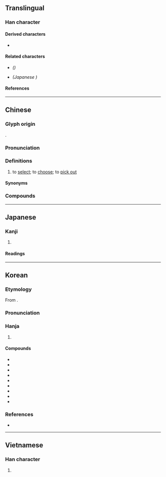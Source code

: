 {{also|择}}
{{character info}}
==Translingual==
{{Han simplified forms|擇|択|择}}

===Han character===
{{Han char|rn=64|rad=手|as=13|sn=16|four=56041|canj=QWLJ|ids=⿰扌睪}}

====Derived characters====
* {{l|mul|[[籜]]([[箨]]) [[蘀]]([[萚]]) [[𮟢]]}}

====Related characters====
* {{l|mul|[[择]]}} ''({{w|Simplified Chinese}})''
* {{l|mul|[[択]]}} ''(Japanese {{w|shinjitai}})''

====References====
{{Han ref|kx=0458.050|dkj=12796|dj=0806.220|hdz=31969.040|uh=64C7}}

----

==Chinese==
{{zh-forms|s=择|alt=𢍰}}

===Glyph origin===
{{Han etym}}
{{Han compound|手|睪|c1=s|c2=p|t1=hand|ls=psc}}.

===Pronunciation===
{{zh-pron
|m=zé,zhái,2nb=colloquial variant
|m-s=
|c=zaak6
|c-t=
|g=
|h=pfs=chhe̍t/tho̍k;gd=cêd6/tog6
|j=
|mb=
|md=
|mn=xm,zz,tw:te̍k/qz:tia̍k/zz,tw:to̍h
|mn-t=doh8
|w=5zeq
|x=
|mc=y
|oc=y
|cat=v
}}

===Definitions===
{{zh-hanzi}}

# to [[select]]; to [[choose]]; to [[pick out]]

====Synonyms====
{{zh-dial|選}}

===Compounds===
{{zh-der|忙不擇價|不擇手段|天擇|孟母擇鄰|慌不擇路|寒不擇衣|口無擇言|張良擇留|急不擇言|口不擇言|擇地而蹈|擇日|擇不開|擇鄰|擇優|採擇|擇肥而噬|擇戀|擇刺|擇配|擇日館|擇木|擇善固執|擇偶|擇友|抉擇|擇德以配|擇交|物競天擇|擇菜|擇食|擇吉|擇善而從|擇木而處|擇交而友|揀擇|擇席|決擇|擇福宜重|擇日子|擇人而事|擇主而事|擇期|擇善而行|擇要|身無擇行|飢不擇食|選擇|語不擇人|電腦擇友|良禽擇木|野手選擇|選擇題|擇敵|擇日不如撞日}}

----

==Japanese==
{{ja-kanji forms|択|擇}}

===Kanji===
{{ja-kanji|grade=|rs=手13|shin=択}}

# {{rfdef|ja|sort=手13}}

====Readings====
{{ja-readings
|goon=じゃく
|kanon=たく
|kun=えら-ぶ
}}

----

==Korean==

===Etymology===
From {{der|ko|ltc|-}} {{ltc-l|擇}}.

{{collapse|
* {{hanja-dongguk|ᄄᆡᆨ〮|ttóyk}}
* {{hanja-sinjeung|ᄐᆡᆨ|thoyk}}
|Historical readings
|bg=#FFFFFF}}

===Pronunciation===
{{ko-hanja-pron|택}}

===Hanja===
{{ko-hanja-search}}
{{ko-hanja|가리다|가릴|택}}

# {{hanja form of|택|to [[select]]; [[selection]]}}

====Compounds====
{{der-top3|Compounds}}
* {{ko-l|선택|選擇}}
* {{ko-l|채택|採擇}}
* {{ko-l|간택|簡擇}}
* {{ko-l|택발|擇拔}}
* {{ko-l|택지|擇地}}
* {{ko-l|간택|揀擇}}
* {{ko-l|택일|擇日}}
* {{ko-l|택일|擇一}}
* {{ko-l|결택|決擇}}
{{der-bottom}}

===References===
* {{R:hanjadoc|4303}}

----

==Vietnamese==

===Han character===
{{vi-readings|reading=trạch|rs=手13}}

# {{rfdef|vi|sort=手13}}
